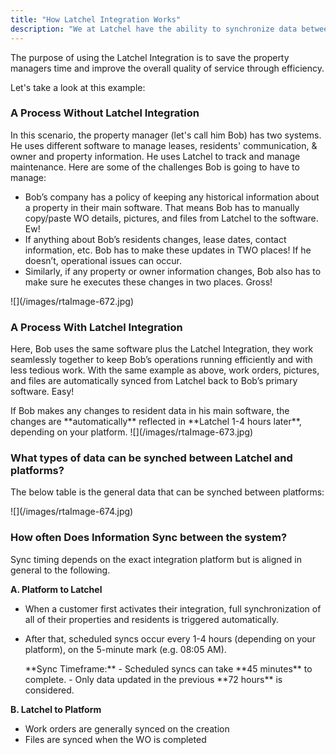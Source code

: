 ```yaml
---
title: "How Latchel Integration Works"
description: "We at Latchel have the ability to synchronize data between the Latchel platform to many third-party Property management software, and this help guide will focus more on how **Latchel Integration** works as well as its functionalities."
---
```


The purpose of using the Latchel Integration is to save the property managers time and improve the overall quality of service through efficiency.

Let's take a look at this example:

### **A Process Without Latchel Integration**

In this scenario, the property manager (let's call him Bob) has two systems. He uses different software to manage leases, residents' communication, & owner and property information. He uses Latchel to track and manage maintenance. Here are some of the challenges Bob is going to have to manage:

- Bob’s company has a policy of keeping any historical information about a property in their main software. That means Bob has to manually copy/paste WO details, pictures, and files from Latchel to the software. Ew\!
- If anything about Bob’s residents changes, lease dates, contact information, etc. Bob has to make these updates in TWO places\! If he doesn’t, operational issues can occur.
- Similarly, if any property or owner information changes, Bob also has to make sure he executes these changes in two places. Gross\!

<Frame>
  ![](/images/rtaImage-672.jpg)
</Frame>

### **A Process With Latchel Integration**

Here, Bob uses the same software plus the Latchel Integration, they work seamlessly together to keep Bob’s operations running efficiently and with less tedious work. With the same example as above, work orders, pictures, and files are automatically synced from Latchel back to Bob’s primary software. Easy\!

<Check>
  If Bob makes any changes to resident data in his main software, the changes are **automatically** reflected in **Latchel 1-4 hours later**, depending on your platform.
</Check>

<Frame>
  ![](/images/rtaImage-673.jpg)
</Frame>

### **What types of data can be synched between Latchel and platforms?**

The below table is the general data that can be synched between platforms:

<Frame>
  ![](/images/rtaImage-674.jpg)
</Frame>

### **How often Does Information Sync between the system?**

Sync timing depends on the exact integration platform but is aligned in general to the following.

**A. Platform to Latchel**

- When a customer first activates their integration, full synchronization of all of their properties and residents is triggered automatically.
- After that, scheduled syncs occur every 1-4 hours (depending on your platform), on the 5-minute mark (e.g. 08:05 AM).

  <Note>
    **Sync Timeframe:**
    - Scheduled syncs can take **45 minutes** to complete.
    - Only data updated in the previous **72 hours** is considered.
  </Note>

**B. Latchel to Platform**

- Work orders are generally synced on the creation
- Files are synced when the WO is completed